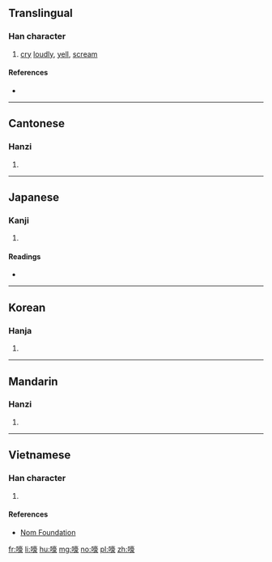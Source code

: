 ==Translingual==

===Han character===
{{Han char|rn=30|rad=口|as=14|sn=17|four=6003<sub>2</sub>|canj=口卜口人 (RYRO)|ids=⿰[[口]][[豪]]}}

# [[cry]] [[loudly]], [[yell]], [[scream]]

====References====
* {{Han ref|kx=0212.170|dkj=04481|dj=0435.010|hdz=10697.020|uh=568E|ud=22158|bh=C07A|bd=49274}}

----

==Cantonese==

===Hanzi===
{{yue-hanzi|jyut=|y=hou4}}

# {{defn|lang=yue|sort=口14}}

----

==Japanese==

===Kanji===
{{ja-kanji|grade=|rs=口14}}

# {{defn|lang=ja|sort=口14}}

====Readings====
* {{ja-readings|on=[[かう]] (kau), [[ごう]] (gō)|kun=}}

----

==Korean==

===Hanja===
{{ko-hanja|hangeul=호|rv=ho|mr=ho}}

# {{defn|lang=ko|sort=口14}}

----

==Mandarin==

===Hanzi===
{{cmn-hanzi|pin=[[háo]] ([[hao2]])|wg=hao<sup>2</sup>}}

# {{defn|lang=cmn|sort=口14}}

----

==Vietnamese==

===Han character===
{{vi-hantu|[[hào]], [[gào]]|rs=口14}}

# {{defn|lang=vi|sort=口14}}

====References====
*[http://nomfoundation.org/common/nom_details.php?codepoint=568e Nom Foundation]

[[fr:嚎]]
[[li:嚎]]
[[hu:嚎]]
[[mg:嚎]]
[[no:嚎]]
[[pl:嚎]]
[[zh:嚎]]